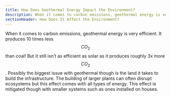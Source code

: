 ```yaml
---
title: How Does Geothermal Energy Impact the Environment?
description: When it comes to carbon emissions, geothermal energy is very efficient
sectionHeader: How Does It Affect the Environment?
---
```


When it comes to carbon emissions, geothermal energy is very efficient.
It produces 10 times less $$CO_{2}$$ than coal!
But it still isn’t as efficient as solar as it produces roughly 3x more $$CO_{2}$$.
Possibly the biggest issue with geothermal though is the land it takes to build the infrastructure.
The building of larger plants can often disrupt ecosystems but this effect comes with all types of energy.
This effect is mitigated though with smaller systems such as ones installed on houses.
